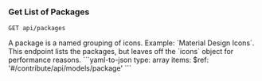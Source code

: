 ### Get List of Packages

```
GET api/packages
```

<Tabs>
  <Tab title='Description'>
    A package is a named grouping of icons. Example: `Material Design Icons`. This endpoint lists the packages, but leaves off the `icons` object for performance reasons.
  </Tab>
  <Tab title='Response'>
    ```yaml-to-json
    type: array
    items:
      $ref: '#/contribute/api/models/package'
    ```
  </Tab>
</Tabs>
